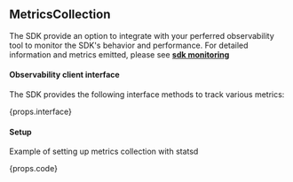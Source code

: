 
## MetricsCollection <VersionBadge version={props.addedInVersion} includeAboveVersion={props.includeAboveVersion}/>

The SDK provide an option to integrate with your perferred observability tool to monitor the SDK's behavior and performance. For detailed information and metrics emitted, please see **[sdk monitoring](https://docs.statsig.com/server/concepts/sdk_monitoring)** 

#### Observability client interface
The SDK provides the following interface methods to track various metrics:
<div>
{props.interface} 
</div>

#### Setup
Example of setting up metrics collection with statsd
<div>
{props.code}
</div>